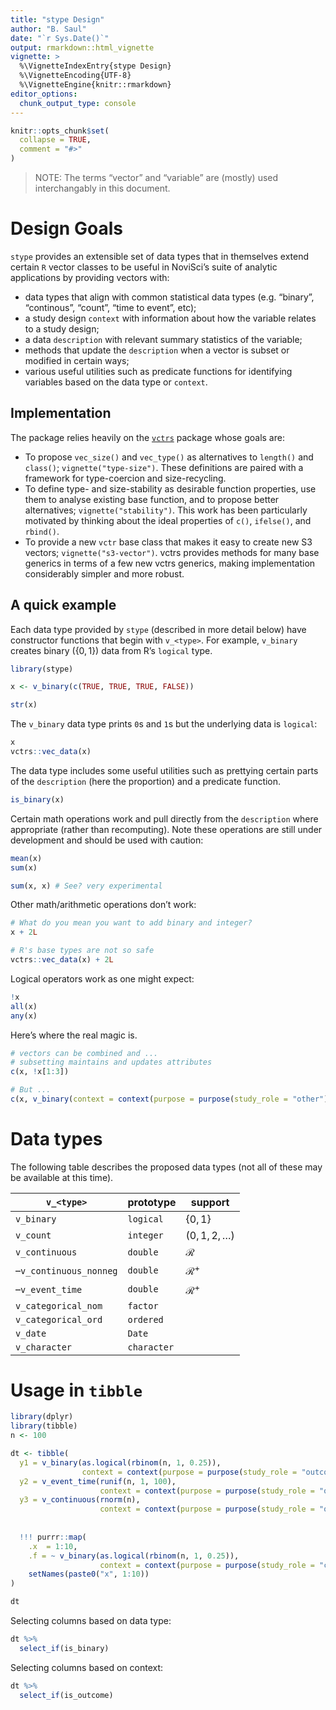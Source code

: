 ```yaml
---
title: "stype Design"
author: "B. Saul"
date: "`r Sys.Date()`"
output: rmarkdown::html_vignette
vignette: >
  %\VignetteIndexEntry{stype Design}
  %\VignetteEncoding{UTF-8}
  %\VignetteEngine{knitr::rmarkdown}
editor_options: 
  chunk_output_type: console
---
```


```r
knitr::opts_chunk$set(
  collapse = TRUE,
  comment = "#>"
)
```

> NOTE: The terms "vector" and "variable" are (mostly) used interchangably in this document.

# Design Goals

`stype` provides an extensible set of data types that in themselves extend certain `R` vector classes to be useful in NoviSci's suite of analytic applications by providing vectors with:

   * data types that align with common statistical data types (e.g. "binary", "continous", "count", "time to event", etc);
   * a study design `context` with information about how the variable relates to a study design;
   * a data `description` with relevant summary statistics of the variable;
   * methods that update the `description` when a vector is subset or modified in certain ways;
   * various useful utilities such as predicate functions for identifying variables based on the data type or `context`.
   
## Implementation

The package relies heavily on the [`vctrs`](https://vctrs.r-lib.org/index.html) package whose goals are:

* To propose `vec_size()` and `vec_type()` as alternatives to `length()` and `class()`; `vignette("type-size")`. These definitions are paired with a framework for type-coercion and size-recycling.
* To define type- and size-stability as desirable function properties, use them to analyse existing base function, and to propose better alternatives; `vignette("stability")`. This work has been particularly motivated by thinking about the ideal properties of `c()`, `ifelse()`, and `rbind()`.
* To provide a new `vctr` base class that makes it easy to create new S3 vectors; `vignette("s3-vector")`. vctrs provides methods for many base generics in terms of a few new vctrs generics, making implementation considerably simpler and more robust.

## A quick example

Each data type provided by `stype` (described in more detail below) have constructor functions that begin with `v_<type>`. For example, `v_binary` creates binary ($\{0, 1\}$) data from R's `logical` type.

```r
library(stype)

x <- v_binary(c(TRUE, TRUE, TRUE, FALSE))

str(x)
```

The `v_binary` data type prints `0`s and `1`s but the underlying data is `logical`:

```r
x
vctrs::vec_data(x)
```

The data type includes some useful utilities such as prettying certain parts of the `description` (here the proportion) and a predicate function.

```r
is_binary(x)
```

Certain math operations work and pull directly from the `description` where appropriate (rather than recomputing). Note these operations are still under development and should be used with caution:
```r
mean(x)
sum(x)

sum(x, x) # See? very experimental

```

Other math/arithmetic operations don't work:
```r
# What do you mean you want to add binary and integer?
x + 2L 

# R's base types are not so safe
vctrs::vec_data(x) + 2L
```

Logical operators work as one might expect: 

```r
!x
all(x)
any(x)
```

Here's where the real magic is. 

```r
# vectors can be combined and ...
# subsetting maintains and updates attributes
c(x, !x[1:3])

# But ...
c(x, v_binary(context = context(purpose = purpose(study_role = "other"))))

```

# Data types

The following table describes the proposed data types (not all of these may be available at this time).

| `v_<type>`               | prototype    | support            | 
|--------------------------|--------------|--------------------|
| `v_binary`               | `logical`    | $\{0, 1\}$         |
| `v_count `               | `integer`    | $(0, 1, 2, \dots)$ |
| `v_continuous`           | `double`     | $\mathcal{R}$      |
| --`v_continuous_nonneg`  | `double`     | $\mathcal{R}^+$    |
| --`v_event_time`         | `double`     | $\mathcal{R}^+$    |
| `v_categorical_nom`      | `factor`     | |
| `v_categorical_ord`      | `ordered`    | |
| `v_date`                 | `Date`       | |
| `v_character`            | `character`  | |

# Usage in `tibble`

```r
library(dplyr)
library(tibble)
n <- 100 

dt <- tibble(
  y1 = v_binary(as.logical(rbinom(n, 1, 0.25)), 
                context = context(purpose = purpose(study_role = "outcome"))),
  y2 = v_event_time(runif(n, 1, 100),
                    context = context(purpose = purpose(study_role = "outcome"))),
  y3 = v_continuous(rnorm(n), 
                    context = context(purpose = purpose(study_role = "outcome"))),
  
  
  !!! purrr::map(
    .x  = 1:10, 
    .f = ~ v_binary(as.logical(rbinom(n, 1, 0.25)), 
                    context = context(purpose = purpose(study_role = "covariate")))) %>%
    setNames(paste0("x", 1:10))
)

dt
```

Selecting columns based on data type:

```r
dt %>%
  select_if(is_binary)
```

Selecting columns based on context:

```r
dt %>%
  select_if(is_outcome)
```

